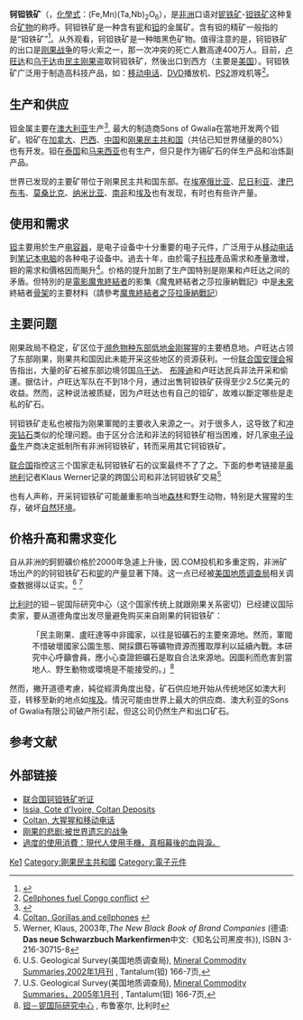 '''钶钽铁矿'''（'''{{lang|en|Coltan}}'''，[[化學式|化學式]]：(Fe,Mn)(Ta,Nb)<sub>2</sub>O<sub>6</sub>），是[[非洲|非洲]]口语对[[铌铁矿|铌铁矿]]-[[钽铁矿|钽铁矿]]这种复合[[矿物|矿物]]的称呼。钶钽铁矿是一种含有[[铌|铌]]和[[钽|钽]]的金属矿。含有钽的精矿一般指的是“钽铁矿”<ref>{{Cite web |url=http://www.tanb.org/coltan.html |title=Coltan |access-date=2006-10-23 |archive-date=2009-06-12 |archive-url=https://web.archive.org/web/20090612230721/http://www.tanb.org/coltan.html |dead-url=no }}</ref>。从外观看，钶钽铁矿是一种暗黑色矿物。值得注意的是，钶钽铁矿的出口是[[刚果战争|刚果战争]]的导火索之一，那一次冲突的死亡人數高達400万人。目前，[[卢旺达|卢旺达]]和[[乌干达|乌干达]]由[[刚果民主共和国|民主刚果]]盗取钶钽铁矿，然後出口到西方（主要是[[美国|美国]]）。钶钽铁矿广泛用于制造高科技产品，如：[[移动电话|移动电话]]、[[DVD|DVD]]播放机、[[PS2|PS2]]游戏机等<ref>[http://www.seeingisbelieving.ca/cell/kinshasa/ Cellphones fuel Congo conflict] {{webarchive|url=https://web.archive.org/web/20060907234413/http://www.seeingisbelieving.ca/cell/kinshasa/ |date=2006-09-07 }}</ref>。

== 生产和供应 ==
钽金属主要在[[澳大利亚|澳大利亚]]生产<ref>{{Cite web |url=http://news.bbc.co.uk/1/hi/world/africa/1468772.stm |title=Congo's coltan rush |access-date=2006-10-23 |archive-date=2006-12-20 |archive-url=https://web.archive.org/web/20061220123704/http://news.bbc.co.uk/1/hi/world/africa/1468772.stm |dead-url=no }}</ref>, 最大的制造商Sons of Gwalia在當地开发两个钽矿。钽矿在[[加拿大|加拿大]]、[[巴西|巴西]]、[[中国|中国]]和[[刚果民主共和国|刚果民主共和国]]（共佔已知世界储量的80%）也有开发。钽在[[泰国|泰国]]和[[马来西亚|马来西亚]]也有生产，但只是作为锡矿石的伴生产品和冶炼副产品。 

世界已发现的主要矿带位于刚果民主共和国东部。在[[埃塞俄比亚|埃塞俄比亚]]、[[尼日利亚|尼日利亚]]、[[津巴布韦|津巴布韦]]、[[莫桑比克|莫桑比克]]、[[纳米比亚|纳米比亚]]、[[南非|南非]]和[[埃及|埃及]]也有发现，有时也有些许产量。

== 使用和需求 ==
[[钽|钽]]主要用於生产[[电容器|电容器]]，是电子设备中十分重要的电子元件，广泛用于从[[移动电话|移动电话]]到[[笔记本电脑|笔记本电脑]]的各种电子设备中。過去十年，由於電子[[科技|科技]]產品需求和產量激增，鉭的需求和價格因而飈升<ref>[http://www.cellular-news.com/coltan/ Coltan, Gorillas and cellphones] {{webarchive|url=https://web.archive.org/web/20050407083927/http://www.cellular-news.com/coltan/ |date=2005-04-07 }}</ref>。价格的提升加剧了生产国特别是刚果和卢旺达之间的矛盾。但特別的是[[電影|電影]][[魔鬼終結者|魔鬼終結者]]的影集《魔鬼終結者之莎拉康納戰記》中是[[未來|未來]]終結者[[骨架|骨架]]的主要材料（請參考[[終結者外傳|魔鬼終結者之莎拉康納戰記]]）

== 主要问题 ==
刚果政局不稳定，矿区位于[[濒危物种|濒危物种]][[东部低地金刚猩猩|东部低地金刚猩猩]]的主要栖息地。卢旺达占领了东部刚果，刚果共和国因此未能开采这些地区的资源获利。一份[[联合国安理会|联合国安理会]]报告指出，大量的矿石被东部边境邻国[[乌干达|乌干达]]、 [[布隆迪|布隆迪]]和卢旺达民兵非法开采和偷運。据估计，卢旺达军队在不到18个月，通过出售钶钽铁矿获得至少2.5亿美元的收益。然而，这种说法被质疑，因为卢旺达也有自己的钽矿，故难以斷定哪些是走私的矿石。

钶钽铁矿走私也被指为刚果軍閥的主要收入来源之一。对于很多人，这导致了和[[冲突钻石|冲突钻石]]类似的伦理问题。由于区分合法和非法的钶钽铁矿相当困难，好几家[[电子设备|电子设备]]生产商决定抵制所有非洲钶钽铁矿，转而采用其它钶钽铁矿。

[[联合国|联合国]]指控这三个国家走私钶钽铁矿石的议案最终不了了之。下面的参考链接是[[奥地利|奥地利]]记者Klaus Werner记录的跨国公司和非法钶钽铁矿交易<ref>Werner, Klaus, 2003年,''The New Black Book of Brand Companies'' (德语: '''Das neue Schwarzbuch Markenfirmen'''中文:《知名公司黑皮书》), ISBN 3-216-30715-8</ref>

也有人声称，开采钶钽铁矿可能嚴重影响当地[[森林|森林]]和野生动物，特别是大猩猩的生存，破坏[[自然环境|自然环境]]。

== 价格升高和需求变化 ==
自从非洲的鈳鉭礦价格於2000年急遽上升後，因.COM投机和多重定购，非洲矿场出产的的钶钽铁矿石和[[铌|铌]]的产量显著下降。这一点已经被[[美国地质调查局|美国地质调查局]]相关调查数据得以证实。<ref>U.S. Geological Survey(美国地质调查局), [http://minerals.usgs.gov/minerals/pubs/commodity/niobium/231302.pdf Mineral Commodity Summaries,2002年1月刊] {{Wayback|url=http://minerals.usgs.gov/minerals/pubs/commodity/niobium/231302.pdf |date=20121011101907 }}, Tantalum(钽) 166-7页,</ref> <ref>U.S. Geological Survey(美国地质调查局), [http://minerals.usgs.gov/minerals/pubs/commodity/niobium/tantamcs05.pdf Mineral Commodity Summaries，2005年1月刊] {{Wayback|url=http://minerals.usgs.gov/minerals/pubs/commodity/niobium/tantamcs05.pdf |date=20121011101818 }}, Tantalum(钽) 166-7页,</ref>

[[比利时|比利时]]的钽－铌国际研究中心（这个国家传统上就跟刚果关系密切）已经建议国际卖家，要从道德角度出发尽量避免购买来自刚果的钶钽铁矿：

:「民主剛果、盧旺達等中非國家，以往是钽礦石的主要來源地。然而，軍閥不惜破壞國家公園生態、開採鑽石等礦物資源而獲取厚利以延續內戰。本研究中心呼籲會員，應小心查證鉭礦石是取自合法來源地。因圖利而危害到當地人、野生動物或環境是不能接受的。」<ref>[http://www.tanb.org/tantalum1.html 钽－铌国际研究中心] {{Wayback|url=http://www.tanb.org/tantalum1.html |date=20080509082215 }}, 布鲁塞尔, 比利时</ref>

然而，撇开道德考慮，純從經濟角度出發，矿石供应地开始从传统地区如澳大利亚，转移至新的地点如[[埃及|埃及]]。情況可能由世界上最大的供应商、澳大利亚的Sons of Gwalia有限公司破产所引起，但这公司仍然生产和出口矿石。

== 参考文献 ==
<references />

== 外部链接 ==
* [https://web.archive.org/web/20140823180052/http://www.un.int/drcongo/war/coltan.htm 联合国钶钽铁矿听证]
* [https://web.archive.org/web/20031009233308/http://www.geocities.com/benjaminallou/project.htm Issia, Cote d'Ivoire, Coltan Deposits]
* [https://web.archive.org/web/20050407083927/http://www.cellular-news.com/coltan/ Coltan, 大猩猩和移动电话]
* [https://web.archive.org/web/20060517080249/http://news.independent.co.uk/world/africa/article362215.ece 刚果的悲剧:被世界遗忘的战争]
* [https://www.facebook.com/photo.php?v=610562605632793&set=vb.100000371771501&type=3&theater 過度的使用消費：現代人使用手機，真相幕後的血與淚。]

[[Category:矿物|Ke1]]
[[Category:剛果民主共和國|Category:剛果民主共和國]]
[[Category:電子元件|Category:電子元件]]